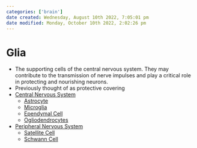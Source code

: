 ```yaml
---
categories: ['brain']
date created: Wednesday, August 10th 2022, 7:05:01 pm
date modified: Monday, October 10th 2022, 2:02:26 pm
---
```


# Glia
- The supporting cells of the central nervous system. They may contribute to the transmission of nerve impulses and play a critical role in protecting and nourishing neurons.
- Previously thought of as protective covering
- [Central Nervous System](Central%20Nervous%20System.qmd)
	- [Astrocyte](Astrocyte.qmd)
	- [Microglia](Microglia.qmd)
	- [Ependymal Cell](Ependymal%20Cell.qmd)
	- [Ogliodendrocytes](Ogliodendrocytes.qmd)
- [Peripheral Nervous System](Peripheral%20Nervous%20System.qmd)
	- [Satellite Cell](Satellite%20Cell.qmd)
	- [Schwann Cell](Schwann%20Cell.qmd)



